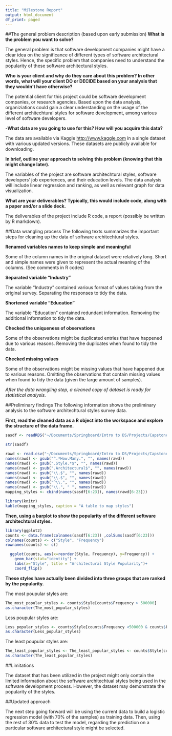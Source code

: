 ```yaml
---
title: "Milestone Report"
output: html_document
df_print: paged
---
```

  
  
##The general problem description (based upon early submission)
**What is the problem you want to solve?**

The general problem is that software development companies might have a clear idea on the significance of different types of software architectural styles. Hence, the specific problem that companies need to understand the popularity of these software architectural styles.

**Who is your client and why do they care about this problem? In other words, what will your client DO or DECIDE based on your analysis that they wouldn’t have otherwise?**

The potential client for this project could be software development companies, or research agencies. Based upon the data analysis, organiziations could gain a clear understanding on the usage of the different architechtural styles for software development, among various level of software developers.

-**What data are you going to use for this? How will you acquire this data?**

The data are available via Kaggle <http://www.kaggle.com> in a single dataset with various updated versions. These datasets are publicly available for downloading.

**In brief, outline your approach to solving this problem (knowing that this might change later).**

The variables of the project are software architechtural styles, software developers' job experiences, and their education levels. The data analysis will include linear regression and ranking, as well as relevant graph for data visualization. 

**What are your deliverables? Typically, this would include code, along with a paper and/or a slide deck.**

The deliverables of the project include R code, a report (possibly be written by R markdown).

##Data wrangling process
The following texts summarizes the important steps for cleaning up the data of software architechtural styles.
 
 
**Renamed variables names to keep simple and meaningful **

Some of the column names in the original dataset were relatively long. Short and simple names were given to represent the actual meaning of the columns. (See comments in R codes)

**Separated variable "Industry" **

The variable "Industry" contained various format of values taking from the original survey. Separating the responses to tidy the data.

**Shortened variable "Education" **

The variable "Education" contained redundant information. Removing the additional information to tidy the data.

**Checked the uniqueness of observations **

Some of the observations might be duplicated entries that have happened due to various reasons. Removing the duplicates when found to tidy the data.

**Checked missing values **

Some of the observations might be missing values that have happened due to various reasons. Omitting the observations that contain missing values when found to tidy the data (given the large amount of samples).
  
*After the data wrangling step, a cleaned copy of dataset is ready for statistical analysis.*

##Preliminary findings
The following information shows the preliminary analysis to the software architechtural styles survey data.

**First, read the cleaned data as a R object into the workspace and explore the structure of the data frame.**

```r
sasdf <- readRDS("~/Documents/Springboard/Intro to DS/Projects/Capstone/DW/Cleaned_S_A_Styles.rds")
```

```r
str(sasdf)
```


```r
rawd <- read.csv("~/Documents/Springboard/Intro to DS/Projects/Capstone/DW/S_A_Styles.csv")
names(rawd) <- gsub("^.*How.Many.", "", names(rawd))
names(rawd) <- gsub(".Style.*$", "", names(rawd))
names(rawd) <- gsub(".Architectural$", "", names(rawd))
names(rawd) <- gsub("\\.$", "", names(rawd))
names(rawd) <- gsub("\\.$", "", names(rawd))
names(rawd) <- gsub("^\\.", "", names(rawd))
names(rawd) <- gsub("\\.", " ", names(rawd))
mapping_styles <- cbind(names(sasdf[6:23]), names(rawd[6:23]))
```

```r
library(knitr)
kable(mapping_styles, caption = "A table to map styles")
```

**Then, using a barplot to show the popularity of the different software architechtural styles.**

```r
library(ggplot2)
counts <- data.frame(colnames(sasdf[6:23]) ,colSums(sasdf[6:23]))
colnames(counts) <- c("Style", "Frequency")
rownames(counts) <- c()

  ggplot(counts, aes(x=reorder(Style, Frequency), y=Frequency)) +
    geom_bar(stat="identity") +
    labs(x="Style", title = "Architectural Style Popularity")+
    coord_flip()
```

**These styles have actually been divided into three groups that are ranked by the popularity.**

The most poupular styles are: 
```r
The_most_popular_styles <- counts$Style[counts$Frequency > 500000]
as.character(The_most_popular_styles)
```

Less poupular styles are: 
```r
Less_popular_styles <- counts$Style[counts$Frequency <500000 & counts$Frequency > 250000]
as.character(Less_popular_styles)
```

The least poupular styles are: 
```r
The_least_popular_styles <- The_least_popular_styles <- counts$Style[counts$Frequency < 250000]
as.character(The_least_popular_styles)
```

##Limitations

The dataset that has been utilized in the project might only contain the limited information about the software architechtual styles being used in the software development process. However, the dataset may demonstrate the popularity of the styles.

##Updated approach

The next step going forward will be using the current data to build a logistic regression model (with 70% of the samples) as training data. Then, using the rest of 30% data to test the model, regarding the prediction on a particular software architectural style might be selected.
